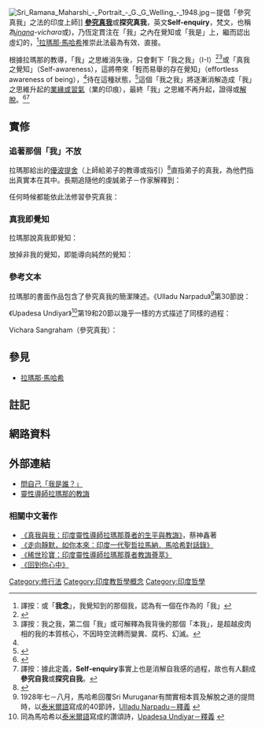 [[File:Sri_Ramana_Maharshi_-_Portrait_-_G._G_Welling_-_1948.jpg|thumb]]－提倡「參究真我」之法的印度上師]]
{{印度教}}
'''[[拉瑪那·馬哈希#參究真我|參究真我]]'''或'''探究真我'''，英文'''Self-enquiry'''，梵文''{{link-en|vichara|vichara}}''，也稱為''[[闍那|jnana]]-vichara''{{sfn|Sadhu Om|2005|p=136}}或''{{IAST|[[我_(印度教)|ātma]]-vichār}}'')，乃恆定貫注在「我」之內在覺知或「我是」上，繼而認出虛幻的'''{{link-en|假我 (印度哲学)|Ahamkara|「我」之思維}}'''，<ref>譯按：或「'''我念'''」，我覺知到的那個我，認為有一個在作為的「我」</ref>[[拉瑪那·馬哈希|拉瑪那·馬哈希]]推崇此法最為有效、直接。

根據拉瑪那的教導，「我」之思維消失後，只會剩下「我之我」（I-I）<ref group=web name="I-I1">{{Cite web |url=http://davidgodman.org/rteach/iandii1.shtml |title=David Godman (1991), 《「我」和「我之我」－某讀者的詢問》, The Mountain Path, 1991, pp. 79–88. Part one |accessdate=2016-02-04 |archive-date=2016-02-02 |archive-url=https://web.archive.org/web/20160202103810/http://davidgodman.org/rteach/iandii1.shtml |dead-url=no }}</ref><ref>譯按：我之我，第二個「我」或可解釋為我背後的那個「本我」，是超越皮肉相的我的本質核心，不因時空流轉而變異、腐朽、幻滅。</ref>或「真我之覺知」（Self-awareness），這將帶來「輕而易舉的存在覺知」（effortless awareness of being），<ref name=Self-enquiry />待在這種狀態，<ref group=web name="deathexp2">{{Cite web |url=http://sri-ramana-maharshi.blogspot.nl/2008/06/more-on-bhagavans-death-experience.html |title=David Godman (23 june 2008)，「細談馬哈希的模擬死亡經驗」 |accessdate=2016-02-04 |archive-date=2015-05-26 |archive-url=https://web.archive.org/web/20150526090609/http://sri-ramana-maharshi.blogspot.nl/2008/06/more-on-bhagavans-death-experience.html |dead-url=no }}</ref>這個「我之我」將逐漸消解造成「我」之思維升起的[[习气|業緣或習氣]]（業的印痕），最終「我」之思維不再升起，證得{{link-en|了悟真我|Self-realization|}}或[[解脫|解脫]]。<ref name=Self-enquiry>{{cite web|title=Self-enquiry|url=http://www.hinduism.co.za/self-enq.htm|accessdate=29 December 2012|archive-date=2013-01-05|archive-url=https://web.archive.org/web/20130105073343/http://www.hinduism.co.za/self-enq.htm|dead-url=no}}</ref><ref>譯按：據此定義，'''Self-enquiry'''事實上也是消解自我感的過程，故也有人翻成'''參究自我'''或'''探究自我'''。</ref>

==實修==
===追著那個「我」不放===
拉瑪那給出的[[優波提舍|優波提舍]]（上師給弟子的教導或指引）<ref group=web name="PathGlossary">{{Cite web |url=http://benegal.org/ramana_maharshi/books/pos/pos019.html#Upadesa |title=Arthur Osborne, 《拉瑪那·馬哈希及自我認知之路。詞彙表》 |accessdate=2016-02-04 |archive-date=2009-05-02 |archive-url=https://web.archive.org/web/20090502194248/http://benegal.org/ramana_maharshi/books/pos/pos019.html#Upadesa |dead-url=yes }}</ref>直指弟子的真我，為他們指出真實本在其中。{{sfn|Zimmer|1948|p=192}}長期追隨他的虔誠弟子－作家{{link-en|David Godman|David Godman}}解釋到：

{{quote|拉瑪那建議參究真我的初學者將他們的注意力放在內在「我」的感覺上，盡可能的維持住那個感覺，越久越好。如果他們被其他念頭打斷而分心，無論何時，他們覺知到自己的注意力開始渙散時，那就再重新覺知「我」之思維。他建議以各種輔助方式拉長這個過程－人們可以自問「我是誰」或「我從哪裡來」－但終極目標卻是連續不斷地覺知到那個擔負身心所有活動責任的「我」。<ref group=web name="beasyouare">[http://www.books.com.tw/products/0010661465?loc=asb_004 David Godman，《走向靜默，如你本來：印度一代聖哲拉馬納．馬哈希對話錄》，第四章，參究真我－理論]</ref>}}

任何時候都能依此法修習參究真我：
{{quote|參究真我不應被視為某種只能在特定時刻、特定地點修習的冥想法；它應是人們清醒時都能連續不斷進行的，不論他們正在做什麼。馬哈希也看不出工作和參究真我有何衝突可言，因為到了最後一個人只需費少許心力，便能在任何場合下維持在這種狀態。雖然如此，他還是建議初學者（一天中）最好有固定的正式修習時段，但他未曾倡導長時間的靜坐冥想，相反的，每當有任何弟子表達想拋棄世俗活動、潛心冥修的渴望時，他總不表贊同。<ref group=web name="beasyouare" />}}

===真我即覺知===
拉瑪那說真我即覺知：

{{quote|真相是，真我是恆常不間斷的覺知。參究某客體是為了要發覺真我的真正本質即「覺知」。一個人得參究到感知（主客體間的）分離為止。<ref group=web name="nature">[http://www.books.com.tw/products/0010661465?loc=asb_004 David Godman，《走向靜默，如你本來：印度一代聖哲拉馬納．馬哈希對話錄》，第一章，什麼是真我？]</ref><ref>譯按：例如「我的思維」，主體的「我」和客體的「我的思維」在一般情況下是相混的，人們傾向認為我的思維構成了這個表我，表我等同於我的思維。但拉瑪那參究真我之法卻要我們不間斷持續參問，直到表我消融於真我、認出本我並不是我的思維為止。</ref>}}

放掉非我的覺知，即能導向純然的覺知：

{{quote|你即是覺知。覺知是你的另一個名字。既然你是覺知，那就沒有必要去達成或培養覺知了。你只需要停止覺知其他事情，即放掉非我。一個人若能停止覺知非我，那麼，純然的覺知就會留下，那就是真我。<ref group=web name="nature" />}}

===參考文本===
拉瑪那的書面作品包含了參究真我的簡潔陳述。《Ulladu Narpadu》<ref>1928年七－八月，馬哈希回覆Sri Muruganar有關實相本質及解脫之道的提問時，以[[泰米爾語|泰米爾語]]寫成的40節詩，[http://happinessofbeing.blogspot.tw/2009/06/ulladu-narpadu-explanatory-paraphrase.html Ulladu Narpadu－釋義] {{Wayback|url=http://happinessofbeing.blogspot.tw/2009/06/ulladu-narpadu-explanatory-paraphrase.html |date=20161009183351 }}</ref>第30節說：

{{quote|內轉心智（mind）<ref>心智包括所有的知覺和感覺作用在內，例如思想、情緒、意志、記憶、習氣、感觸等都是。拉瑪那強調大千世界都是心智顯化生成的產物。摘自[http://www.books.com.tw/products/0010661465?loc=asb_004 《走向靜默，如你本來：印度一代聖哲拉馬納．馬哈希對話錄》]</ref>提問「我是誰」，當一個人碰觸到無上本心（heart），個己「我」便沉寂了，旋即，「我之我」的真實顯現出來，但它卻不是小我（ego），<ref>譯按：特性是執取，基於「個己」我的概念來發展，因此也是種「我執」。</ref>我之我是完美「絕對真我」（Self Absolute）的存在。<ref group=web name="I-I1" />}}

《Upadesa Undiyar》<ref>同為馬哈希以[[泰米爾語|泰米爾語]]寫成的讚頌詩，[http://happinessofbeing.blogspot.tw/2009/06/upadesa-undiyar-an-explanatory.html Upadesa Undiyar－釋義] {{Wayback|url=http://happinessofbeing.blogspot.tw/2009/06/upadesa-undiyar-an-explanatory.html |date=20161009182953 }}</ref>第19和20節以幾乎一樣的方式描述了同樣的過程：
{{quote|19. 「我」從何處升起？向內尋找。那個「我」便會消失。追求智慧之法。<br>
20. 「我」消失處，「我之我」本身便會浮現。無邊無際啊。<ref group=web name="I-I1" />}}

Vichara Sangraham（參究真我）：
{{quote|（在一次模擬死亡的經驗，<ref>詳見[[拉瑪那·馬哈希#模擬死亡經驗_(1896)|馬哈希模擬死亡經驗]]</ref>）我如同留下屍身般撤離這具血肉之軀，甚至未嘗發出「我」這個字，在那當下若有人急切參問：「升起的『我』究竟是什麼？」那麼，在本心中就會響起無聲的sphurana（神聖顫音）<ref>[http://hridaya-yoga.com/hridaya-yoga-articles/sphurana/ 拉瑪那·馬哈希－Sphurana，神聖震顫]</ref>，「我之我」將自行閃現而出。那是一種單一、未分化的覺知，諸多分裂的思維也跟著消失。若你繼續躺著停留在那種狀態，就連sphurana－已完全消融掉「個己感」，一種「我是這具身體」的小我形式－最後也會消退，就像火焰將樟腦吞噬殆盡那樣。<ref>譯按：馬哈希這個比喻可能借自印度教的[[護摩|火供]]傳統，儀式中會點燃樟腦置於法器上焚燒。</ref>這就是那些聖者和經文所說的解脫了。<ref group=web name="I-I1" />}}

==參見==
*[[拉瑪那·馬哈希|拉瑪那·馬哈希]]

==註記==
<references/>

==網路資料==
{{reflist|group=web}}

==外部連結==
*[http://www.hahaha365.com/blog-4593-9154.html 問自己「我是誰？」]{{Wayback|url=http://www.hahaha365.com/blog-4593-9154.html |date=20170111201525 }}
*[http://manchan.pixnet.net/blog/post/84293444-%E9%9D%88%E6%80%A7%E5%B0%8E%E5%B8%AB%E6%8B%89%E7%91%AA%E9%82%A3-ramana-%E7%9A%84%E6%95%99%E8%AA%A8 靈性導師拉瑪那的教誨]{{Wayback|url=http://manchan.pixnet.net/blog/post/84293444-%E9%9D%88%E6%80%A7%E5%B0%8E%E5%B8%AB%E6%8B%89%E7%91%AA%E9%82%A3-ramana-%E7%9A%84%E6%95%99%E8%AA%A8 |date=20170112000820 }}

===相關中文著作===
* [http://www.books.com.tw/products/0010632616 《真我與我：印度靈性導師拉瑪那尊者的生平與教誨》]{{Wayback|url=http://www.books.com.tw/products/0010632616 |date=20160204151515 }}，蔡神鑫著
* [http://www.books.com.tw/products/0010661465?loc=asb_004 《走向靜默，如你本來：印度一代聖哲拉馬納．馬哈希對話錄》]{{Wayback|url=http://www.books.com.tw/products/0010661465?loc=asb_004 |date=20160204133815 }}
*[http://www.books.com.tw/products/0010694396 《稀世珍寶：印度靈性導師拉瑪那尊者教誨薈萃》]{{Wayback|url=http://www.books.com.tw/products/0010694396 |date=20160204141435 }}
*[http://www.books.com.tw/products/0010035777 《回到你心中》]{{Wayback|url=http://www.books.com.tw/products/0010035777 |date=20150924012315 }}

{{印度神话}}
{{DEFAULTSORT:參究真我}}
[[Category:修行法|Category:修行法]]
[[Category:印度教哲學概念|Category:印度教哲學概念]]
[[Category:印度哲學|Category:印度哲學]]